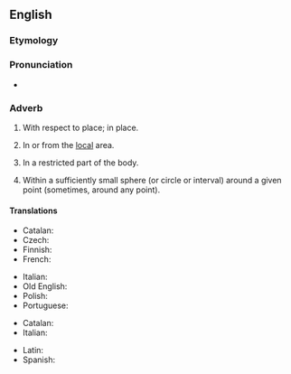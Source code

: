 ==English==

===Etymology===
{{suffix|en|local|ly}}

===Pronunciation===
* {{IPA|en|/ˈləʊkəli/}}

===Adverb===
{{en-adv}}

# With respect to place; in place.
#: {{ux|en|These things are '''locally''' separated.}}
# In or from the [[local]] area.
#: {{ux|en|We live '''locally'''.}}
#: {{ux|en|In this shop we only sell products farmed '''locally'''.}}
# {{lb|en|medicine}} In a restricted part of the body.
#: {{ux|en|To be applied '''locally'''}}
# {{lb|en|mathematics|analysis}} Within a sufficiently small sphere (or circle or interval) around a given point (sometimes, around any point).
#: {{ux|en|'''locally''' Euclidean}}

====Translations====
{{trans-top|with respect to place}}
* Catalan: {{t+|ca|localment}}
* Czech: {{t|cs|lokálně}}
* Finnish: {{t+|fi|paikallisesti}}
* French: {{t+|fr|localement}}
{{trans-mid}}
* Italian: {{t+|it|localmente}}
* Old English: {{t|ang|stōwlīċe}}
* Polish: {{t+|pl|lokalnie}}
* Portuguese: {{t+|pt|localmente}}
{{trans-bottom}}

{{trans-top|in or from the local area}}
* Catalan: {{t+|ca|localment}}
* Italian: {{t+|it|localmente}}
{{trans-mid}}
* Latin: {{t|la|localiter}}
* Spanish: {{t+|es|localmente}}
{{trans-bottom}}